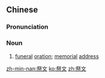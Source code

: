 ==Chinese==
{{zh-forms}}

===Pronunciation===
{{zh-pron
|m=jìwén
|c=zai3 man4
|mn=chè-bûn
|cat=n
}}

===Noun===
{{zh-noun}}

# [[funeral]] [[oration]]; [[memorial]] [[address]]

[[zh-min-nan:祭文]]
[[ko:祭文]]
[[zh:祭文]]